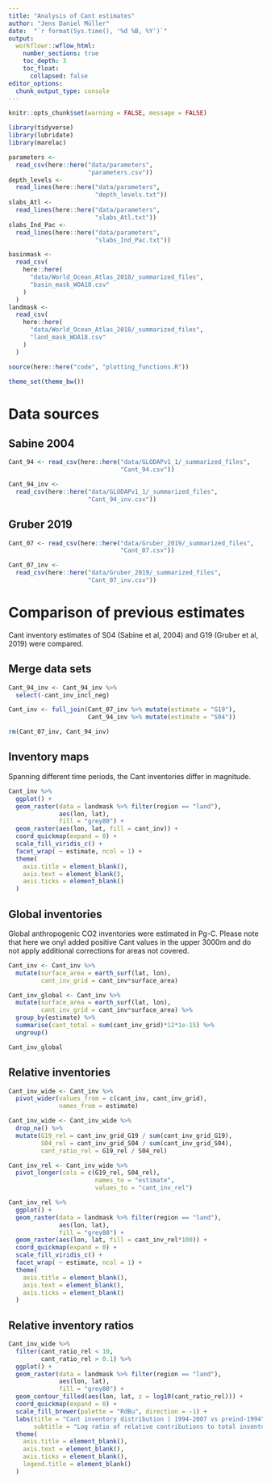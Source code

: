 ```yaml
---
title: "Analysis of Cant estimates"
author: "Jens Daniel Müller"
date:  "`r format(Sys.time(), '%d %B, %Y')`"
output: 
  workflowr::wflow_html:
    number_sections: true
    toc_depth: 3
    toc_float:
      collapsed: false
editor_options:
  chunk_output_type: console
---
```


```r
knitr::opts_chunk$set(warning = FALSE, message = FALSE)
```

```r
library(tidyverse)
library(lubridate)
library(marelac)
```


```r
parameters <-
  read_csv(here::here("data/parameters",
                      "parameters.csv"))
depth_levels <-
  read_lines(here::here("data/parameters",
                        "depth_levels.txt"))
slabs_Atl <-
  read_lines(here::here("data/parameters",
                        "slabs_Atl.txt"))
slabs_Ind_Pac <-
  read_lines(here::here("data/parameters",
                        "slabs_Ind_Pac.txt"))
```

```r
basinmask <-
  read_csv(
    here::here(
      "data/World_Ocean_Atlas_2018/_summarized_files",
      "basin_mask_WOA18.csv"
    )
  )
landmask <-
  read_csv(
    here::here(
      "data/World_Ocean_Atlas_2018/_summarized_files",
      "land_mask_WOA18.csv"
    )
  )
```

```r
source(here::here("code", "plotting_functions.R"))
```

```r
theme_set(theme_bw())
```

# Data sources

## Sabine 2004

```r

Cant_94 <- read_csv(here::here("data/GLODAPv1_1/_summarized_files",
                               "Cant_94.csv"))

Cant_94_inv <-
  read_csv(here::here("data/GLODAPv1_1/_summarized_files",
                      "Cant_94_inv.csv"))


```

## Gruber 2019

```r

Cant_07 <- read_csv(here::here("data/Gruber_2019/_summarized_files",
                               "Cant_07.csv"))

Cant_07_inv <-
  read_csv(here::here("data/Gruber_2019/_summarized_files",
                      "Cant_07_inv.csv"))

```

# Comparison of previous estimates

Cant inventory estimates of S04 (Sabine et al, 2004) and G19 (Gruber et al, 2019) were compared.

## Merge data sets

```r

Cant_94_inv <- Cant_94_inv %>% 
  select(-cant_inv_incl_neg)

Cant_inv <- full_join(Cant_07_inv %>% mutate(estimate = "G19"),
                      Cant_94_inv %>% mutate(estimate = "S04"))

rm(Cant_07_inv, Cant_94_inv)

```

## Inventory maps

Spanning different time periods, the Cant inventories differ in magnitude.

```r
 
Cant_inv %>%
  ggplot() +
  geom_raster(data = landmask %>% filter(region == "land"),
              aes(lon, lat),
              fill = "grey80") +
  geom_raster(aes(lon, lat, fill = cant_inv)) +
  coord_quickmap(expand = 0) +
  scale_fill_viridis_c() +
  facet_wrap( ~ estimate, ncol = 1) +
  theme(
    axis.title = element_blank(),
    axis.text = element_blank(),
    axis.ticks = element_blank()
  )

```

## Global inventories

Global anthropogenic CO2 inventories were estimated in Pg-C. Please note that here we onyl added positive Cant values in the upper 3000m and do not apply additional corrections for areas not covered.

```r

Cant_inv <- Cant_inv %>% 
  mutate(surface_area = earth_surf(lat, lon),
         cant_inv_grid = cant_inv*surface_area)

Cant_inv_global <- Cant_inv %>% 
  mutate(surface_area = earth_surf(lat, lon),
         cant_inv_grid = cant_inv*surface_area) %>% 
  group_by(estimate) %>% 
  summarise(cant_total = sum(cant_inv_grid)*12*1e-15) %>% 
  ungroup()

Cant_inv_global

```


## Relative inventories

```r

Cant_inv_wide <- Cant_inv %>%
  pivot_wider(values_from = c(cant_inv, cant_inv_grid),
              names_from = estimate)

Cant_inv_wide <- Cant_inv_wide %>% 
  drop_na() %>% 
  mutate(G19_rel = cant_inv_grid_G19 / sum(cant_inv_grid_G19),
         S04_rel = cant_inv_grid_S04 / sum(cant_inv_grid_S04),
         cant_ratio_rel = G19_rel / S04_rel)

Cant_inv_rel <- Cant_inv_wide %>% 
  pivot_longer(cols = c(G19_rel, S04_rel),
                        names_to = "estimate",
                        values_to = "cant_inv_rel")

```



```r

Cant_inv_rel %>%
  ggplot() +
  geom_raster(data = landmask %>% filter(region == "land"),
              aes(lon, lat),
              fill = "grey80") +
  geom_raster(aes(lon, lat, fill = cant_inv_rel*100)) +
  coord_quickmap(expand = 0) +
  scale_fill_viridis_c() +
  facet_wrap( ~ estimate, ncol = 1) +
  theme(
    axis.title = element_blank(),
    axis.text = element_blank(),
    axis.ticks = element_blank()
  )

```

## Relative inventory ratios

```r

Cant_inv_wide %>%
  filter(cant_ratio_rel < 10,
         cant_ratio_rel > 0.1) %>% 
  ggplot() +
  geom_raster(data = landmask %>% filter(region == "land"),
              aes(lon, lat),
              fill = "grey80") +
  geom_contour_filled(aes(lon, lat, z = log10(cant_ratio_rel))) +
  coord_quickmap(expand = 0) +
  scale_fill_brewer(palette = "RdBu", direction = -1) +
  labs(title = "Cant inventory distribution | 1994-2007 vs preind-1994",
       subtitle = "Log ratio of relative contributions to total inventory") +
  theme(
    axis.title = element_blank(),
    axis.text = element_blank(),
    axis.ticks = element_blank(),
    legend.title = element_blank()
  )

```

